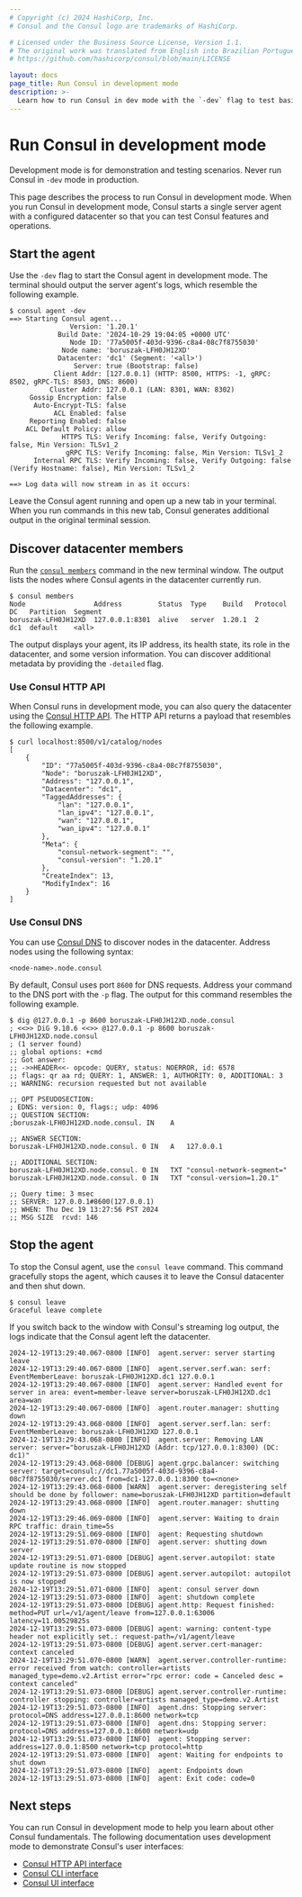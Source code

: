 ```yaml
---
# Copyright (c) 2024 HashiCorp, Inc.
# Consul and the Consul logo are trademarks of HashiCorp.

# Licensed under the Business Source License, Version 1.1.
# The original work was translated from English into Brazilian Portuguese.
# https://github.com/hashicorp/consul/blob/main/LICENSE

layout: docs
page_title: Run Consul in development mode
description: >-
  Learn how to run Consul in dev mode with the `-dev` flag to test basic configurations and features.
---
```


# Run Consul in development mode

<Warning>

 Development mode is for demonstration and testing scenarios. Never run Consul in `-dev` mode in production.

</Warning>

This page describes the process to run Consul in development mode. When you run Consul in development mode, Consul starts a single server agent with a configured datacenter so that you can test Consul features and operations.

## Start the agent

Use the `-dev` flag to start the Consul agent in development mode. The terminal should output the server agent's logs, which resemble the following example.

```shell-session
$ consul agent -dev
==> Starting Consul agent...
               Version: '1.20.1'
            Build Date: '2024-10-29 19:04:05 +0000 UTC'
               Node ID: '77a5005f-403d-9396-c8a4-08c7f8755030'
             Node name: 'boruszak-LFH0JH12XD'
            Datacenter: 'dc1' (Segment: '<all>')
                Server: true (Bootstrap: false)
           Client Addr: [127.0.0.1] (HTTP: 8500, HTTPS: -1, gRPC: 8502, gRPC-TLS: 8503, DNS: 8600)
          Cluster Addr: 127.0.0.1 (LAN: 8301, WAN: 8302)
     Gossip Encryption: false
      Auto-Encrypt-TLS: false
           ACL Enabled: false
     Reporting Enabled: false
    ACL Default Policy: allow
             HTTPS TLS: Verify Incoming: false, Verify Outgoing: false, Min Version: TLSv1_2
              gRPC TLS: Verify Incoming: false, Min Version: TLSv1_2
      Internal RPC TLS: Verify Incoming: false, Verify Outgoing: false (Verify Hostname: false), Min Version: TLSv1_2

==> Log data will now stream in as it occurs:
```

Leave the Consul agent running and open up a new tab in your terminal. When you run commands in this new tab, Consul generates additional output in the original terminal session.

## Discover datacenter members

Run the [`consul members`](/consul/commands/members) command in the new terminal window. The output lists the nodes where Consul agents in the datacenter currently run.

```shell-session
$ consul members
Node                 Address         Status  Type    Build   Protocol  DC   Partition  Segment
boruszak-LFH0JH12XD  127.0.0.1:8301  alive   server  1.20.1  2         dc1  default    <all>
```

The output displays your agent, its IP address, its health state, its role in the datacenter, and some version information. You can discover additional metadata by providing the `-detailed` flag.

### Use Consul HTTP API

When Consul runs in development mode, you can also query the datacenter using the [Consul HTTP API](/consul/api-docs/). The HTTP API returns a payload that resembles the following example.

```shell-session
$ curl localhost:8500/v1/catalog/nodes
[
    {
        "ID": "77a5005f-403d-9396-c8a4-08c7f8755030",
        "Node": "boruszak-LFH0JH12XD",
        "Address": "127.0.0.1",
        "Datacenter": "dc1",
        "TaggedAddresses": {
            "lan": "127.0.0.1",
            "lan_ipv4": "127.0.0.1",
            "wan": "127.0.0.1",
            "wan_ipv4": "127.0.0.1"
        },
        "Meta": {
            "consul-network-segment": "",
            "consul-version": "1.20.1"
        },
        "CreateIndex": 13,
        "ModifyIndex": 16
    }
]
```

### Use Consul DNS

You can use [Consul DNS](/consul/docs/discover/dns) to discover nodes in the datacenter. Address nodes using the following syntax:

<CodeBlockConfig hideClipboard>

```plaintext
<node-name>.node.consul
```

</CodeBlockConfig>

By default, Consul uses port `8600` for DNS requests. Address your command to the DNS port with the `-p` flag. The output for this command resembles the following example.

```shell-session
$ dig @127.0.0.1 -p 8600 boruszak-LFH0JH12XD.node.consul
; <<>> DiG 9.10.6 <<>> @127.0.0.1 -p 8600 boruszak-LFH0JH12XD.node.consul
; (1 server found)
;; global options: +cmd
;; Got answer:
;; ->>HEADER<<- opcode: QUERY, status: NOERROR, id: 6578
;; flags: qr aa rd; QUERY: 1, ANSWER: 1, AUTHORITY: 0, ADDITIONAL: 3
;; WARNING: recursion requested but not available

;; OPT PSEUDOSECTION:
; EDNS: version: 0, flags:; udp: 4096
;; QUESTION SECTION:
;boruszak-LFH0JH12XD.node.consul. IN	A

;; ANSWER SECTION:
boruszak-LFH0JH12XD.node.consul. 0 IN	A	127.0.0.1

;; ADDITIONAL SECTION:
boruszak-LFH0JH12XD.node.consul. 0 IN	TXT	"consul-network-segment="
boruszak-LFH0JH12XD.node.consul. 0 IN	TXT	"consul-version=1.20.1"

;; Query time: 3 msec
;; SERVER: 127.0.0.1#8600(127.0.0.1)
;; WHEN: Thu Dec 19 13:27:56 PST 2024
;; MSG SIZE  rcvd: 146
```

## Stop the agent

To stop the Consul agent, use the `consul leave` command. This command gracefully stops the agent, which causes it to leave the Consul datacenter and then shut down.

```shell-session
$ consul leave
Graceful leave complete
```

If you switch back to the window with Consul's streaming log output, the logs indicate that the Consul agent left the datacenter.

<CodeBlockConfig hideClipboard>

```log
2024-12-19T13:29:40.067-0800 [INFO]  agent.server: server starting leave
2024-12-19T13:29:40.067-0800 [INFO]  agent.server.serf.wan: serf: EventMemberLeave: boruszak-LFH0JH12XD.dc1 127.0.0.1
2024-12-19T13:29:40.067-0800 [INFO]  agent.server: Handled event for server in area: event=member-leave server=boruszak-LFH0JH12XD.dc1 area=wan
2024-12-19T13:29:40.067-0800 [INFO]  agent.router.manager: shutting down
2024-12-19T13:29:43.068-0800 [INFO]  agent.server.serf.lan: serf: EventMemberLeave: boruszak-LFH0JH12XD 127.0.0.1
2024-12-19T13:29:43.068-0800 [INFO]  agent.server: Removing LAN server: server="boruszak-LFH0JH12XD (Addr: tcp/127.0.0.1:8300) (DC: dc1)"
2024-12-19T13:29:43.068-0800 [DEBUG] agent.grpc.balancer: switching server: target=consul://dc1.77a5005f-403d-9396-c8a4-08c7f8755030/server.dc1 from=dc1-127.0.0.1:8300 to=<none>
2024-12-19T13:29:43.068-0800 [WARN]  agent.server: deregistering self should be done by follower: name=boruszak-LFH0JH12XD partition=default
2024-12-19T13:29:43.068-0800 [INFO]  agent.router.manager: shutting down
2024-12-19T13:29:46.069-0800 [INFO]  agent.server: Waiting to drain RPC traffic: drain_time=5s
2024-12-19T13:29:51.069-0800 [INFO]  agent: Requesting shutdown
2024-12-19T13:29:51.070-0800 [INFO]  agent.server: shutting down server
2024-12-19T13:29:51.071-0800 [DEBUG] agent.server.autopilot: state update routine is now stopped
2024-12-19T13:29:51.073-0800 [DEBUG] agent.server.autopilot: autopilot is now stopped
2024-12-19T13:29:51.071-0800 [INFO]  agent: consul server down
2024-12-19T13:29:51.073-0800 [INFO]  agent: shutdown complete
2024-12-19T13:29:51.073-0800 [DEBUG] agent.http: Request finished: method=PUT url=/v1/agent/leave from=127.0.0.1:63006 latency=11.00529825s
2024-12-19T13:29:51.073-0800 [DEBUG] agent: warning: content-type header not explicitly set.: request-path=/v1/agent/leave
2024-12-19T13:29:51.073-0800 [DEBUG] agent.server.cert-manager: context canceled
2024-12-19T13:29:51.070-0800 [WARN]  agent.server.controller-runtime: error received from watch: controller=artists managed_type=demo.v2.Artist error="rpc error: code = Canceled desc = context canceled"
2024-12-19T13:29:51.073-0800 [DEBUG] agent.server.controller-runtime: controller stopping: controller=artists managed_type=demo.v2.Artist
2024-12-19T13:29:51.073-0800 [INFO]  agent.dns: Stopping server: protocol=DNS address=127.0.0.1:8600 network=tcp
2024-12-19T13:29:51.073-0800 [INFO]  agent.dns: Stopping server: protocol=DNS address=127.0.0.1:8600 network=udp
2024-12-19T13:29:51.073-0800 [INFO]  agent: Stopping server: address=127.0.0.1:8500 network=tcp protocol=http
2024-12-19T13:29:51.073-0800 [INFO]  agent: Waiting for endpoints to shut down
2024-12-19T13:29:51.073-0800 [INFO]  agent: Endpoints down
2024-12-19T13:29:51.073-0800 [INFO]  agent: Exit code: code=0
```

</CodeBlockConfig>

## Next steps

You can run Consul in development mode to help you learn about other Consul fundamentals. The following documentation uses development mode to demonstrate Consul's user interfaces:

- [Consul HTTP API interface](/consul/docs/fundamentals/interface/api)
- [Consul CLI interface](/consul/docs/fundamentals/interface/cli)
- [Consul UI interface](/consul/docs/fundamentals/interface/ui)
